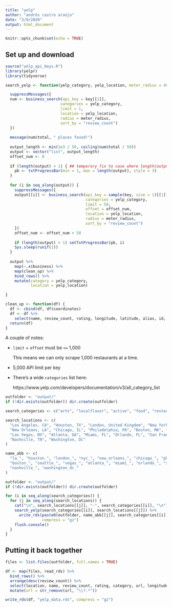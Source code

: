 ```yaml
---
title: "yelp"
author: "andrés castro araújo"
date: "3/9/2020"
output: html_document
---
```


```r
knitr::opts_chunk$set(echo = TRUE)
```

## Set up and download

```r
source("yelp_api_keys.R")
library(yelpr)
library(tidyverse)

search_yelp <- function(yelp_category, yelp_location, meter_radius = 40e3) {

  suppressMessages({
  num <- business_search(api_key = key[[1]],
                        categories = yelp_category,
                        limit = 1,
                        location = yelp_location,
                        radius = meter_radius,  
                        sort_by = "review_count")
  })
  
  message(num$total, " places found!")
  
  output_length <- min(1e3 / 50, ceiling(num$total / 50))
  output <- vector("list", output_length)
  offset_num <- 0
  
  if (length(output) > 1) { ## temporary fix to case where length(output) == 1
    pb <- txtProgressBar(min = 1, max = length(output), style = 3)
  } 
  
  for (i in seq_along(output)) {
    suppressMessages({
    output[[i]] <- business_search(api_key = sample(key, size = 1)[[1]],
                                   categories = yelp_category,
                                   limit = 50,
                                   offset = offset_num,
                                   location = yelp_location,
                                   radius = meter_radius, 
                                   sort_by = "review_count")
    })
    offset_num <- offset_num + 50
    
    if (length(output) > 1) setTxtProgressBar(pb, i)
    Sys.sleep(runif(1))
  }
  
  output %>% 
    map(~.x$business) %>% 
    map(clean_up) %>% 
    bind_rows() %>% 
    mutate(category = yelp_category,
           location = yelp_location)

}

clean_up <- function(df) {
  df <- cbind(df, df$coordinates)
  df <- df %>% 
    select(name, review_count, rating, longitude, latitude, alias, id, url)
  return(df)
}
```

A couple of notes:

- `limit` + `offset` must be `<=` 1,000

    This means we can only scrape 1,000 restaurants at a time.

- 5,000 API limit per key

- There's a wide `categories` list here:

    https://www.yelp.com/developers/documentation/v3/all_category_list

```r
outfolder <- "output/"
if (!dir.exists(outfolder)) dir.create(outfolder)

search_categories <- c("arts", "localflavor", "active", "food", "restaurants", "burgers")

search_locations <- c(
  "Los Angeles, CA", "Houston, TX", "London, United Kingdom", "New York, NY",
  "New Orleans, LA", "Chicago, IL", "Philadelphia, PA", "Boston, MA", "Seattle, WA", 
  "Las Vegas, NV", "Atlanta, GA", "Miami, FL", "Orlando, FL", "San Francisco, CA",
  "Nashville, TN", "Washington, DC"
)

name_abb <- c(
  "la_", "houston_", "london_", "nyc_", "new_orleans_", "chicago_", "philadelphia_",
  "boston_", "seattle_", "vegas_", "atlanta_", "miami_", "orlando_", "san_francisco",
  "nashville_", "washington_dc_"
)

outfolder <- "output/"
if (!dir.exists(outfolder)) dir.create(outfolder)

for (i in seq_along(search_categories)) {
  for (j in seq_along(search_locations)) {
    cat("\n", search_locations[[j]], "-", search_categories[[i]], "\n")
    search_yelp(search_categories[[i]], search_locations[[j]]) %>% 
      write_rds(paste0(outfolder, name_abb[[j]], search_categories[[i]], ".rds"), 
                compress = "gz")
    flush.console()
  }
}
```

## Putting it back together

```r
files <- list.files(outfolder, full.names = TRUE)

df <- map(files, read_rds) %>% 
  bind_rows() %>% 
  arrange(desc(review_count)) %>% 
  select(location, name, review_count, rating, category, url, longitude, latitude) %>% 
  mutate(url = str_remove(url, "\\?.*"))

write_rds(df, "yelp_data.rds", compress = "gz")
```


